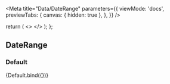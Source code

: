 
<Meta
  title="Data/DateRange"
  parameters={{
    viewMode: 'docs',
    previewTabs: {
      canvas: { hidden: true },
    },
  }}
/>

  return (
    <>
      <DateRange name="my-group" value="value1" />
    </>
  );
};

## DateRange

### Default

<Canvas>
  <Story name="default" args={{}}>
    {Default.bind({})}
  </Story>
</Canvas>
